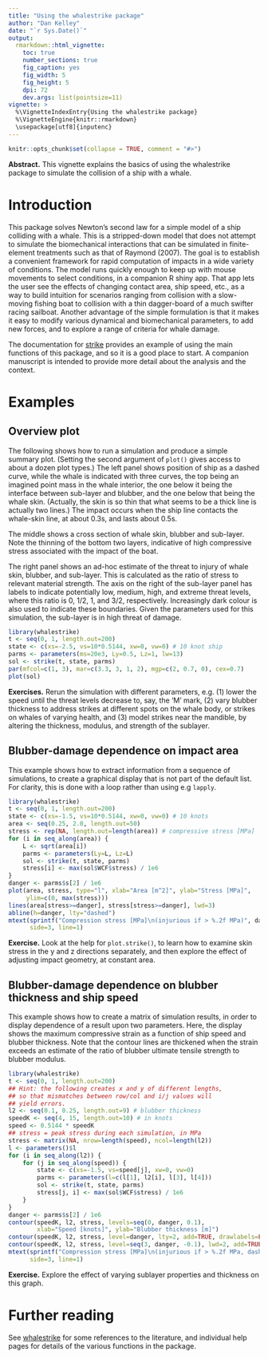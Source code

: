 ```yaml
---
title: "Using the whalestrike package"
author: "Dan Kelley"
date: "`r Sys.Date()`"
output:
  rmarkdown::html_vignette:
    toc: true
    number_sections: true
    fig_caption: yes
    fig_width: 5
    fig_height: 5
    dpi: 72
    dev.args: list(pointsize=11)
vignette: >
  %\VignetteIndexEntry{Using the whalestrike package}
  %\VignetteEngine{knitr::rmarkdown}
  \usepackage[utf8]{inputenc}
---
```


<!-- HOW TO BUILD THE VIGNETTE. -->
<!-- 1. edit this file in vignettes/whalestrike.Rmd -->
<!-- 2. run devtools::build_vignettes() -->
<!-- 3. build the package -->


```r
knitr::opts_chunk$set(collapse = TRUE, comment = "#>")
```

**Abstract.** This vignette explains the basics of using the whalestrike
package to simulate the collision of a ship with a whale.

# Introduction

This package solves Newton's second law for a simple model of a ship colliding
with a whale. This is a stripped-down model that does not attempt to simulate
the biomechanical interactions that can be simulated in finite-element
treatments such as that of Raymond (2007).  The goal is to establish a
convenient framework for rapid computation of impacts in a wide variety of
conditions. The model runs quickly enough to keep up with mouse movements to
select conditions, in a companion R shiny app. That app lets the user see the
effects of changing contact area, ship speed, etc., as a way to build intuition
for scenarios ranging from collision with a slow-moving fishing boat to
collision with a thin dagger-board of a much swifter racing sailboat. Another
advantage of the simple formulation is that it makes it easy to modify various
dynamical and biomechanical parameters, to add new forces, and to explore a
range of criteria for whale damage.

The documentation for [strike](../help/strike) provides an example of using the
main functions of this package, and so it is a good place to start. A companion
manuscript is intended to provide more detail about the analysis and the
context.

# Examples

## Overview plot

The following shows how to run a simulation and produce a simple summary plot.
(Setting the second argument of `plot()` gives access to about a dozen plot
types.) The left panel shows position of ship as a dashed curve, while the
whale is indicated with three curves, the top being an imagined point mass in
the whale interior, the one below it being the interface between sub-layer and
blubber, and the one below that being the whale skin. (Actually, the skin is so
thin that what seems to be a thick line is actually two lines.) The impact
occurs when the ship line contacts the whale-skin line, at about 0.3s, and
lasts about 0.5s.

The middle shows a cross section of whale skin, blubber and sub-layer. Note the
thinning of the bottom two layers, indicative of high compressive stress
associated with the impact of the boat.

The right panel shows an ad-hoc estimate of the threat to injury of whale skin,
blubber, and sub-layer.  This is calculated as the ratio of stress to relevant
material strength.  The axis on the right of the sub-layer panel has labels to
indicate potentially low, medium, high, and extreme threat levels, where this
ratio is 0, 1/2, 1, and 3/2, respectively.  Increasingly dark colour is also
used to indicate these boundaries. Given the parameters used for this
simulation, the sub-layer is in high threat of damage.

```r
library(whalestrike)
t <- seq(0, 1, length.out=200)
state <- c(xs=-2.5, vs=10*0.5144, xw=0, vw=0) # 10 knot ship
parms <- parameters(ms=20e3, Ly=0.5, Lz=1, lw=13)
sol <- strike(t, state, parms)
par(mfcol=c(1, 3), mar=c(3.3, 3, 1, 2), mgp=c(2, 0.7, 0), cex=0.7)
plot(sol)
```

**Exercises.** Rerun the simulation with different parameters, e.g. (1) lower
the speed until the threat levels decrease to, say, the 'M' mark, (2) vary
blubber thickness to address strikes at different spots on the whale body, or
strikes on whales of varying health, and (3) model strikes near the mandible,
by altering the thickness, modulus, and strength of the sublayer.


## Blubber-damage dependence on impact area

This example shows how to extract information from a sequence of simulations,
to create a graphical display that is not part of the default list. For
clarity, this is done with a loop rather than using e.g `lapply`.
```r
library(whalestrike)
t <- seq(0, 1, length.out=200)
state <- c(xs=-1.5, vs=10*0.5144, xw=0, vw=0) # 10 knots
area <- seq(0.25, 2.0, length.out=50)
stress <- rep(NA, length.out=length(area)) # compressive stress [MPa]
for (i in seq_along(area)) {
    L <- sqrt(area[i])
    parms <- parameters(Ly=L, Lz=L)
    sol <- strike(t, state, parms)
    stress[i] <- max(sol$WCF$stress) / 1e6
}
danger <- parms$s[2] / 1e6
plot(area, stress, type="l", xlab="Area [m^2]", ylab="Stress [MPa]",
     ylim=c(0, max(stress)))
lines(area[stress>=danger], stress[stress>=danger], lwd=3)
abline(h=danger, lty="dashed")
mtext(sprintf("Compression stress [MPa]\n(injurious if > %.2f MPa)", danger),
      side=3, line=1)
```

**Exercise.** Look at the help for `plot.strike()`, to learn how to examine
skin stress in the y and z directions separately, and then explore the effect
of adjusting impact geometry, at constant area.

## Blubber-damage dependence on blubber thickness and ship speed

This example shows how to create a matrix of simulation results, in order to
display dependence of a result upon two parameters. Here, the display shows the
maximum compressive strain as a function of ship speed and blubber thickness.
Note that the contour lines are thickened when the strain exceeds an estimate
of the ratio of blubber ultimate tensile strength to blubber modulus.

```r
library(whalestrike)
t <- seq(0, 1, length.out=200)
## Hint: the following creates x and y of different lengths,
## so that mismatches between row/col and i/j values will
## yield errors.
l2 <- seq(0.1, 0.25, length.out=9) # blubber thickness
speedK <- seq(4, 15, length.out=10) # in knots
speed <- 0.5144 * speedK
## stress = peak stress during each simulation, in MPa
stress <- matrix(NA, nrow=length(speed), ncol=length(l2))
l <- parameters()$l
for (i in seq_along(l2)) {
    for (j in seq_along(speed)) {
        state <- c(xs=-1.5, vs=speed[j], xw=0, vw=0)
        parms <- parameters(l=c(l[1], l2[i], l[3], l[4]))
        sol <- strike(t, state, parms)
        stress[j, i] <- max(sol$WCF$stress) / 1e6
    }
}
danger <- parms$s[2] / 1e6
contour(speedK, l2, stress, levels=seq(0, danger, 0.1),
        xlab="Speed [knots]", ylab="Blubber thickness [m]")
contour(speedK, l2, stress, level=danger, lty=2, add=TRUE, drawlabels=FALSE)
contour(speedK, l2, stress, level=seq(3, danger, -0.1), lwd=2, add=TRUE)
mtext(sprintf("Compression stress [MPa]\n(injurious if > %.2f MPa, dashed contour)", danger),
      side=3, line=1)
```

**Exercise.** Explore the effect of varying sublayer properties and thickness
on this graph.


# Further reading

See [whalestrike](../help/whalestrike) for some references to the literature, and
individual help pages for details of the various functions in the package.

